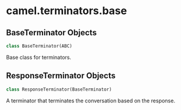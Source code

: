 <a id="camel.terminators.base"></a>

# camel.terminators.base

<a id="camel.terminators.base.BaseTerminator"></a>

## BaseTerminator Objects

```python
class BaseTerminator(ABC)
```

Base class for terminators.

<a id="camel.terminators.base.ResponseTerminator"></a>

## ResponseTerminator Objects

```python
class ResponseTerminator(BaseTerminator)
```

A terminator that terminates the conversation based on the response.

